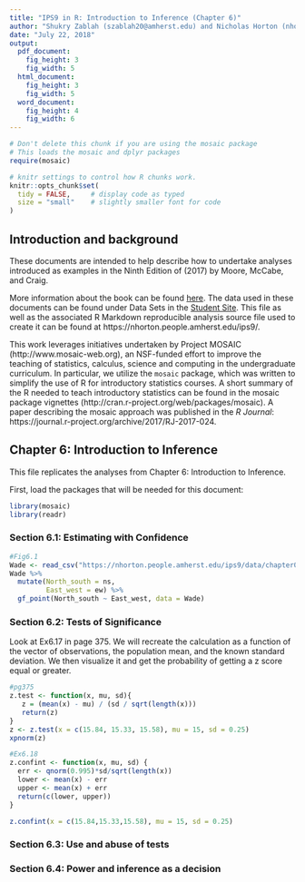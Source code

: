 ```yaml
---
title: "IPS9 in R: Introduction to Inference (Chapter 6)"
author: "Shukry Zablah (szablah20@amherst.edu) and Nicholas Horton (nhorton@amherst.edu)"
date: "July 22, 2018"
output: 
  pdf_document:
    fig_height: 3
    fig_width: 5
  html_document:
    fig_height: 3
    fig_width: 5
  word_document:
    fig_height: 4
    fig_width: 6
---
```



```r
# Don't delete this chunk if you are using the mosaic package
# This loads the mosaic and dplyr packages
require(mosaic)
```

```r
# knitr settings to control how R chunks work.
knitr::opts_chunk$set(
  tidy = FALSE,     # display code as typed
  size = "small"    # slightly smaller font for code
)
```

## Introduction and background 

These documents are intended to help describe how to undertake analyses introduced 
as examples in the Ninth Edition of \emph{Introduction to the Practice of Statistics} (2017) by Moore, McCabe, and Craig.

More information about the book can be found [here](https://macmillanlearning.com/Catalog/product/introductiontothepracticeofstatistics-ninthedition-moore).
The data used in these documents can be found under Data Sets in the [Student Site](https://www.macmillanlearning.com/catalog/studentresources/ips9e?_ga=2.29224888.526668012.1531487989-1209447309.1529940008#). This
file as well as the associated R Markdown reproducible analysis source file used to create it can be found at https://nhorton.people.amherst.edu/ips9/.

This work leverages initiatives undertaken by Project MOSAIC (http://www.mosaic-web.org), an NSF-funded effort to improve the teaching of statistics, calculus, science and computing in the undergraduate curriculum. In particular, we utilize the `mosaic` package, which was written to simplify the use of R for introductory statistics courses. A short summary of the R needed to teach introductory statistics can be found in the mosaic package vignettes (http://cran.r-project.org/web/packages/mosaic).  A paper describing the mosaic approach was published in the *R Journal*: https://journal.r-project.org/archive/2017/RJ-2017-024.
  
## Chapter 6: Introduction to Inference
This file replicates the analyses from Chapter 6: Introduction to Inference. 

First, load the packages that will be needed for this document: 
```r
library(mosaic)
library(readr)
```

### Section 6.1: Estimating with Confidence 

```r
#Fig6.1
Wade <- read_csv("https://nhorton.people.amherst.edu/ips9/data/chapter06/EG06-01WADE.csv")
Wade %>% 
  mutate(North_south = ns,
         East_west = ew) %>%
  gf_point(North_south ~ East_west, data = Wade)
```

### Section 6.2: Tests of Significance

Look at Ex6.17 in page 375. We will recreate the calculation as a function of the vector of observations, the population mean, and the known standard deviation. We then visualize it and get the probability of getting a z score equal or greater. 

```r
#pg375
z.test <- function(x, mu, sd){
   z = (mean(x) - mu) / (sd / sqrt(length(x)))
   return(z)
}
z <- z.test(x = c(15.84, 15.33, 15.58), mu = 15, sd = 0.25)
xpnorm(z)
```

```r
#Ex6.18
z.confint <- function(x, mu, sd) {
  err <- qnorm(0.995)*sd/sqrt(length(x))
  lower <- mean(x) - err
  upper <- mean(x) + err
  return(c(lower, upper))
}

z.confint(x = c(15.84,15.33,15.58), mu = 15, sd = 0.25)
```

### Section 6.3: Use and abuse of tests
### Section 6.4: Power and inference as a decision
